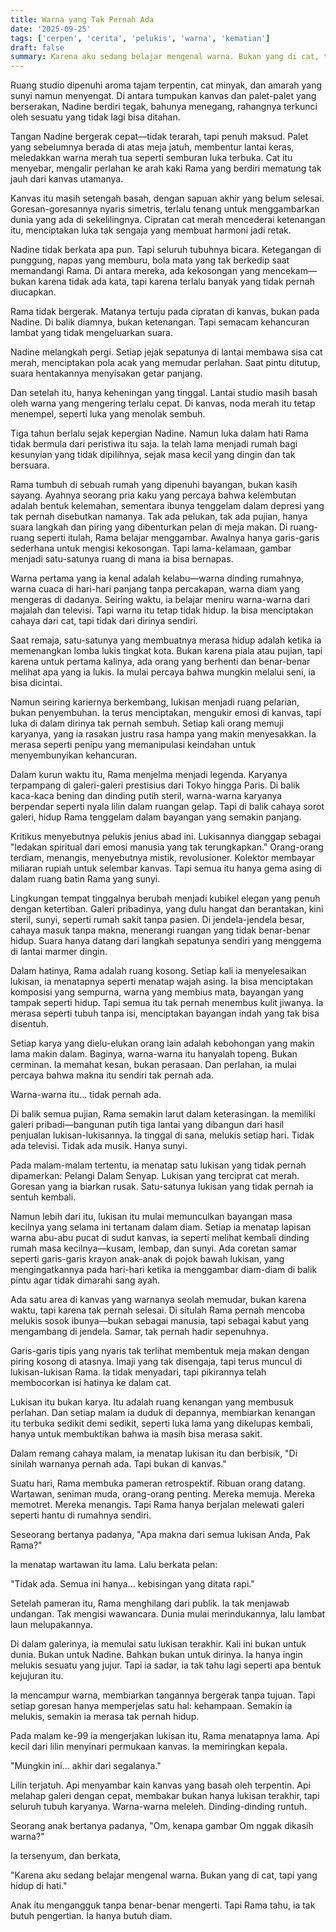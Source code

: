 ```yaml
---
title: Warna yang Tak Pernah Ada
date: '2025-09-25'
tags: ['cerpen', 'cerita', 'pelukis', 'warna', 'kematian']
draft: false
summary: Karena aku sedang belajar mengenal warna. Bukan yang di cat, tapi yang hidup di hati.
---
```


Ruang studio dipenuhi aroma tajam terpentin, cat minyak, dan amarah yang sunyi namun menyengat. Di antara tumpukan kanvas dan palet-palet yang berserakan, Nadine berdiri tegak, bahunya menegang, rahangnya terkunci oleh sesuatu yang tidak lagi bisa ditahan.

Tangan Nadine bergerak cepat—tidak terarah, tapi penuh maksud. Palet yang sebelumnya berada di atas meja jatuh, membentur lantai keras, meledakkan warna merah tua seperti semburan luka terbuka. Cat itu menyebar, mengalir perlahan ke arah kaki Rama yang berdiri mematung tak jauh dari kanvas utamanya.

Kanvas itu masih setengah basah, dengan sapuan akhir yang belum selesai. Goresan-goresannya nyaris simetris, terlalu tenang untuk menggambarkan dunia yang ada di sekelilingnya. Cipratan cat merah mencederai ketenangan itu, menciptakan luka tak sengaja yang membuat harmoni jadi retak.

Nadine tidak berkata apa pun. Tapi seluruh tubuhnya bicara. Ketegangan di punggung, napas yang memburu, bola mata yang tak berkedip saat memandangi Rama. Di antara mereka, ada kekosongan yang mencekam—bukan karena tidak ada kata, tapi karena terlalu banyak yang tidak pernah diucapkan.

Rama tidak bergerak. Matanya tertuju pada cipratan di kanvas, bukan pada Nadine. Di balik diamnya, bukan ketenangan. Tapi semacam kehancuran lambat yang tidak mengeluarkan suara.

Nadine melangkah pergi. Setiap jejak sepatunya di lantai membawa sisa cat merah, menciptakan pola acak yang memudar perlahan. Saat pintu ditutup, suara hentakannya menyisakan getar panjang.

Dan setelah itu, hanya keheningan yang tinggal. Lantai studio masih basah oleh warna yang mengering terlalu cepat. Di kanvas, noda merah itu tetap menempel, seperti luka yang menolak sembuh.

Tiga tahun berlalu sejak kepergian Nadine. Namun luka dalam hati Rama tidak bermula dari peristiwa itu saja. Ia telah lama menjadi rumah bagi kesunyian yang tidak dipilihnya, sejak masa kecil yang dingin dan tak bersuara.

Rama tumbuh di sebuah rumah yang dipenuhi bayangan, bukan kasih sayang. Ayahnya seorang pria kaku yang percaya bahwa kelembutan adalah bentuk kelemahan, sementara ibunya tenggelam dalam depresi yang tak pernah disebutkan namanya. Tak ada pelukan, tak ada pujian, hanya suara langkah dan piring yang dibenturkan pelan di meja makan. Di ruang-ruang seperti itulah, Rama belajar menggambar. Awalnya hanya garis-garis sederhana untuk mengisi kekosongan. Tapi lama-kelamaan, gambar menjadi satu-satunya ruang di mana ia bisa bernapas.

Warna pertama yang ia kenal adalah kelabu—warna dinding rumahnya, warna cuaca di hari-hari panjang tanpa percakapan, warna diam yang mengeras di dadanya. Seiring waktu, ia belajar meniru warna-warna dari majalah dan televisi. Tapi warna itu tetap tidak hidup. Ia bisa menciptakan cahaya dari cat, tapi tidak dari dirinya sendiri.

Saat remaja, satu-satunya yang membuatnya merasa hidup adalah ketika ia memenangkan lomba lukis tingkat kota. Bukan karena piala atau pujian, tapi karena untuk pertama kalinya, ada orang yang berhenti dan benar-benar melihat apa yang ia lukis. Ia mulai percaya bahwa mungkin melalui seni, ia bisa dicintai.

Namun seiring kariernya berkembang, lukisan menjadi ruang pelarian, bukan penyembuhan. Ia terus menciptakan, mengukir emosi di kanvas, tapi luka di dalam dirinya tak pernah sembuh. Setiap kali orang memuji karyanya, yang ia rasakan justru rasa hampa yang makin menyesakkan. Ia merasa seperti penipu yang memanipulasi keindahan untuk menyembunyikan kehancuran.

Dalam kurun waktu itu, Rama menjelma menjadi legenda. Karyanya terpampang di galeri-galeri prestisius dari Tokyo hingga Paris. Di balik kaca-kaca bening dan dinding putih steril, warna-warna karyanya berpendar seperti nyala lilin dalam ruangan gelap. Tapi di balik cahaya sorot galeri, hidup Rama tenggelam dalam bayangan yang semakin panjang.

Kritikus menyebutnya pelukis jenius abad ini. Lukisannya dianggap sebagai "ledakan spiritual dari emosi manusia yang tak terungkapkan." Orang-orang terdiam, menangis, menyebutnya mistik, revolusioner. Kolektor membayar miliaran rupiah untuk selembar kanvas. Tapi semua itu hanya gema asing di dalam ruang batin Rama yang sunyi.

Lingkungan tempat tinggalnya berubah menjadi kubikel elegan yang penuh dengan ketertiban. Galeri pribadinya, yang dulu hangat dan berantakan, kini steril, sunyi, seperti rumah sakit tanpa pasien. Di jendela-jendela besar, cahaya masuk tanpa makna, menerangi ruangan yang tidak benar-benar hidup. Suara hanya datang dari langkah sepatunya sendiri yang menggema di lantai marmer dingin.

Dalam hatinya, Rama adalah ruang kosong. Setiap kali ia menyelesaikan lukisan, ia menatapnya seperti menatap wajah asing. Ia bisa menciptakan komposisi yang sempurna, warna yang membius mata, bayangan yang tampak seperti hidup. Tapi semua itu tak pernah menembus kulit jiwanya. Ia merasa seperti tubuh tanpa isi, menciptakan bayangan indah yang tak bisa disentuh.

Setiap karya yang dielu-elukan orang lain adalah kebohongan yang makin lama makin dalam. Baginya, warna-warna itu hanyalah topeng. Bukan cerminan. Ia memahat kesan, bukan perasaan. Dan perlahan, ia mulai percaya bahwa makna itu sendiri tak pernah ada.

Warna-warna itu... tidak pernah ada.

Di balik semua pujian, Rama semakin larut dalam keterasingan. Ia memiliki galeri pribadi—bangunan putih tiga lantai yang dibangun dari hasil penjualan lukisan-lukisannya. Ia tinggal di sana, melukis setiap hari. Tidak ada televisi. Tidak ada musik. Hanya sunyi.

Pada malam-malam tertentu, ia menatap satu lukisan yang tidak pernah dipamerkan: Pelangi Dalam Senyap. Lukisan yang terciprat cat merah. Goresan yang ia biarkan rusak. Satu-satunya lukisan yang tidak pernah ia sentuh kembali.

Namun lebih dari itu, lukisan itu mulai memunculkan bayangan masa kecilnya yang selama ini tertanam dalam diam. Setiap ia menatap lapisan warna abu-abu pucat di sudut kanvas, ia seperti melihat kembali dinding rumah masa kecilnya—kusam, lembap, dan sunyi. Ada coretan samar seperti garis-garis krayon anak-anak di pojok bawah lukisan, yang mengingatkannya pada hari-hari ketika ia menggambar diam-diam di balik pintu agar tidak dimarahi sang ayah.

Ada satu area di kanvas yang warnanya seolah memudar, bukan karena waktu, tapi karena tak pernah selesai. Di situlah Rama pernah mencoba melukis sosok ibunya—bukan sebagai manusia, tapi sebagai kabut yang mengambang di jendela. Samar, tak pernah hadir sepenuhnya.

Garis-garis tipis yang nyaris tak terlihat membentuk meja makan dengan piring kosong di atasnya. Imaji yang tak disengaja, tapi terus muncul di lukisan-lukisan Rama. Ia tidak menyadari, tapi pikirannya telah membocorkan isi hatinya ke dalam cat.

Lukisan itu bukan karya. Itu adalah ruang kenangan yang membusuk perlahan. Dan setiap malam ia duduk di depannya, membiarkan kenangan itu terbuka sedikit demi sedikit, seperti luka lama yang dikelupas kembali, hanya untuk membuktikan bahwa ia masih bisa merasa sakit.

Dalam remang cahaya malam, ia menatap lukisan itu dan berbisik, "Di sinilah warnanya pernah ada. Tapi bukan di kanvas."

Suatu hari, Rama membuka pameran retrospektif. Ribuan orang datang. Wartawan, seniman muda, orang-orang penting. Mereka memuja. Mereka memotret. Mereka menangis. Tapi Rama hanya berjalan melewati galeri seperti hantu di rumahnya sendiri.

Seseorang bertanya padanya, "Apa makna dari semua lukisan Anda, Pak Rama?"

Ia menatap wartawan itu lama. Lalu berkata pelan:

"Tidak ada. Semua ini hanya... kebisingan yang ditata rapi."

Setelah pameran itu, Rama menghilang dari publik. Ia tak menjawab undangan. Tak mengisi wawancara. Dunia mulai merindukannya, lalu lambat laun melupakannya.

Di dalam galerinya, ia memulai satu lukisan terakhir. Kali ini bukan untuk dunia. Bukan untuk Nadine. Bahkan bukan untuk dirinya. Ia hanya ingin melukis sesuatu yang jujur. Tapi ia sadar, ia tak tahu lagi seperti apa bentuk kejujuran itu.

Ia mencampur warna, membiarkan tangannya bergerak tanpa tujuan. Tapi setiap goresan hanya memperjelas satu hal: kehampaan. Semakin ia melukis, semakin ia merasa tak pernah hidup.

Pada malam ke-99 ia mengerjakan lukisan itu, Rama menatapnya lama. Api kecil dari lilin menyinari permukaan kanvas. Ia memiringkan kepala.

"Mungkin ini... akhir dari segalanya."

Lilin terjatuh. Api menyambar kain kanvas yang basah oleh terpentin. Api melahap galeri dengan cepat, membakar bukan hanya lukisan terakhir, tapi seluruh tubuh karyanya. Warna-warna meleleh. Dinding-dinding runtuh.

Seorang anak bertanya padanya, "Om, kenapa gambar Om nggak dikasih warna?"

Ia tersenyum, dan berkata,

"Karena aku sedang belajar mengenal warna. Bukan yang di cat, tapi yang hidup di hati."

Anak itu mengangguk tanpa benar-benar mengerti. Tapi Rama tahu, ia tak butuh pengertian. Ia hanya butuh diam.
